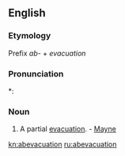 ==English==

===Etymology===
Prefix ''ab-'' + ''evacuation''

===Pronunciation===
*: {{rhymes|eɪʃən}}

===Noun===
{{en-noun}}

# {{medicine}} A partial [[evacuation]]. - [[Mayne]]

[[kn:abevacuation]]
[[ru:abevacuation]]